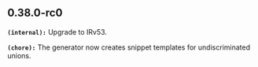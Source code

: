 ## 0.38.0-rc0
**`(internal):`** Upgrade to IRv53.

**`(chore):`** The generator now creates snippet templates for undiscriminated unions.

